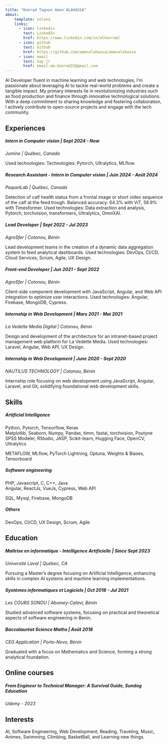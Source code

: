 ```yaml
---
title: "Konrad Tagnon Amen ALAHASSA"
about:
    template: solana
    links:
      - icon: linkedin
        text: LinkedIn
        href: https://www.linkedin.com/in/alkonrad/
      - icon: github
        text: Github
        href: https://github.com/amenalahassa/amenalahassa
      - icon: email
        text: Say 👋!
        href: email:am.konrad21@gmail.com
---
```


AI Developer fluent in machine learning and web technologies, I'm passionate about leveraging AI to tackle real-world problems and create a tangible impact. My primary interests lie in revolutionizing industries such as food production and finance through innovative technological solutions. With a deep commitment to sharing knowledge and fostering collaboration, I actively contribute to open-source projects and engage with the tech community.

## Experiences

##### Intern in Computer vision | Sept 2024 - Now
| *Jumine | Québec, Canada*
Used technologies: Technologies: Pytorch, Ultralytics, MLflow.

##### Research Assistant - Intern in Computer vision | Juin 2024 - Août 2024
| *PaquetLab | Québec, Canada*
Detection of calf health status from a frontal image or short video sequence of the calf at the feed trough. Balanced accuracy: 64.3% with ViT, 58.9% with Timesformer.
Used technologies: Data extraction and analysis, Pytorch, torchvision, transformers, Ultralytics, OmniXAI.

##### Lead Developer | Sept 2022 - Jul 2023
| *AgroSfer | Cotonou, Bénin*
Lead development teams in the creation of a dynamic data aggregation system to feed analytical dashboards.
Used technologies: DevOps, CI/CD, Cloud Services, Scrum, Agile, UX Design.

##### Front-end Developer | Jun 2021 - Sept 2022
| *AgroSfer | Cotonou, Bénin*
Client-side component development with JavaScript, Angular, and Web API integration to optimize user interactions.
Used technologies: Angular, Firebase, MongoDB, Cypress.

##### Internship in Web Development	 | Mars 2021 - Mai 2021
| *La Vedette Media Digital |  Cotonou, Bénin*
Design and development of the architecture for an intranet-based project management web platform for La Vedette Media.
Used technologies: Laravel, Angular, Web API, UX Design.

##### Internship in Web Development	 | June 2020 - Sept 2020
| *NAUTILUS TECHNOLOGY  |  Cotonou, Bénin*
Internship role focusing on web development using JavaScript, Angular, Laravel, and Git, solidifying foundational web development skills.

## Skills

##### *Artificial Intelligence*
| Python, Pytorch, Tensorflow, Keras
| Matplotlib, Seaborn, Numpy, Pandas, timm, fastai, torchvision, Poutyne
| SPSS Modeler, RStudio, JASP, Scikit-learn, Hugging Face, OpenCV, Ultralytics
METAFLOW, MLflow, PyTorch Lightning, Optuna, Weights & Biases, Tensorboard

##### *Software engineering*
| PHP, Javascript, C, C++, Java
| Angular, ReactJs, VueJs, Cypress, Web API
SQL, Mysql, Firebase, MongoDB

##### *Others*
DevOps, CI/CD, UX Design, Scrum, Agile


## Education

##### Maîtrise en informatique - Intelligence Artificielle | Since Sept 2023
| *Université Laval  | Québec, CA*
Pursuing a Master's degree focusing on Artificial Intelligence, enhancing skills in complex AI systems and machine learning implementations.


##### Systèmes informatiques et Logiciels | Oct 2018 - Jul 2021
| *Les COURS SONOU | Abomey-Calavi, Bénin*
Studied advanced software systems, focusing on practical and theoretical aspects of software engineering in Benin.


##### Baccalauréat Science Maths | Août 2018
| *CEG Application  | Porto-Novo, Bénin*
Graduated with a focus on Mathematics and Science, forming a strong analytical foundation.


## Online courses

##### From Engineer to Technical Manager: A Survival Guide, Sundog Education
| *Udemy - 2023*

## Interests
AI, Software Engineering, Web Development, Reading, Traveling, Music, Animes, Swimming, Climbing, BasketBall, and Learning new things.
